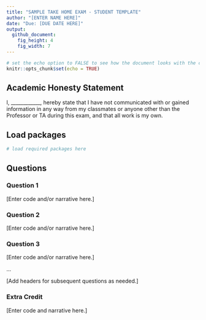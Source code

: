 ```yaml
---
title: "SAMPLE TAKE HOME EXAM - STUDENT TEMPLATE"
author: "[ENTER NAME HERE]"
date: "Due: [DUE DATE HERE]"
output: 
  github_document: 
    fig_height: 4
    fig_width: 7
---
```


```r
# set the echo option to FALSE to see how the document looks with the code suppressed
knitr::opts_chunk$set(echo = TRUE)
```

## Academic Honesty Statement

I, ____________, hereby state that I have not communicated with or gained information in any way from my classmates or anyone other than the Professor or TA during this exam, and that all work is my own.

## Load packages

```r
# load required packages here
```

## Questions 

### Question 1

[Enter code and/or narrative here.]

### Question 2

[Enter code and/or narrative here.]

### Question 3

[Enter code and/or narrative here.]

...

[Add headers for subsequent questions as needed.]

### Extra Credit

[Enter code and narrative here.]


